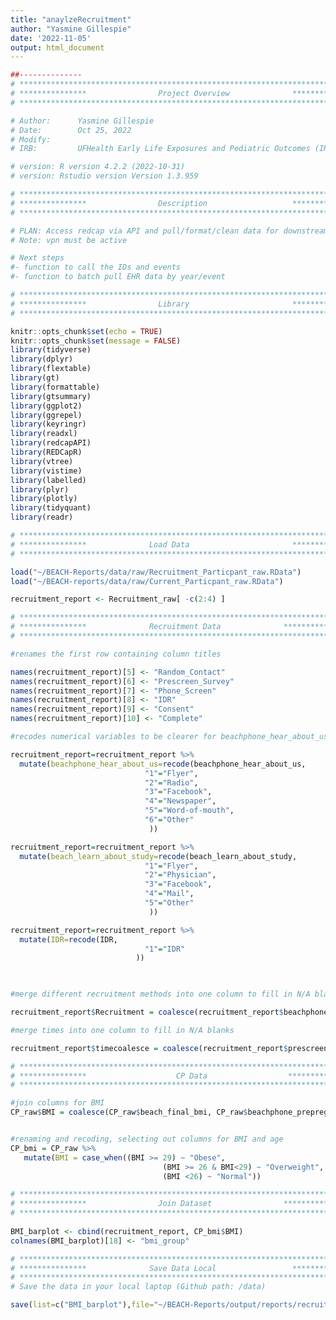 ```yaml
---
title: "anaylzeRecruitment"
author: "Yasmine Gillespie"
date: '2022-11-05'
output: html_document
---
```


```r
##-------------- 
# **************************************************************************** #
# ***************                Project Overview              *************** #
# **************************************************************************** #

# Author:      Yasmine Gillespie
# Date:        Oct 25, 2022 
# Modify:      
# IRB:         UFHealth Early Life Exposures and Pediatric Outcomes (IRB201601899) 

# version: R version 4.2.2 (2022-10-31)
# version: Rstudio version Version 1.3.959 

# **************************************************************************** #
# ***************                Description                   *************** #
# **************************************************************************** #

# PLAN: Access redcap via API and pull/format/clean data for downstream analysis.
# Note: vpn must be active

# Next steps
#- function to call the IDs and events
#- function to batch pull EHR data by year/event 


```

```r

# **************************************************************************** #
# ***************                Library                       *************** #
# **************************************************************************** #

knitr::opts_chunk$set(echo = TRUE)
knitr::opts_chunk$set(message = FALSE)
library(tidyverse)
library(dplyr)
library(flextable)
library(gt)
library(formattable)
library(gtsummary)
library(ggplot2)
library(ggrepel)
library(keyringr)
library(readxl)
library(redcapAPI)
library(REDCapR)
library(vtree)
library(vistime)
library(labelled)
library(plyr)
library(plotly)
library(tidyquant)
library(readr)
```

```r

# **************************************************************************** #
# ***************              Load Data                       *************** #
# ****************************************************************************#

load("~/BEACH-Reports/data/raw/Recruitment_Particpant_raw.RData")
load("~/BEACH-reports/data/raw/Current_Particpant_raw.RData")

```

```r
recruitment_report <- Recruitment_raw[ -c(2:4) ]
```

```r

# **************************************************************************** #
# ***************              Recruitment Data              *************** #
# **************************************************************************** #

#renames the first row containing column titles

names(recruitment_report)[5] <- "Random_Contact"
names(recruitment_report)[6] <- "Prescreen_Survey"
names(recruitment_report)[7] <- "Phone_Screen"
names(recruitment_report)[8] <- "IDR"
names(recruitment_report)[9] <- "Consent"
names(recruitment_report)[10] <- "Complete"
```

```r

#recodes numerical variables to be clearer for beachphone_hear_about_us, beach_learn_about_study, and IDR variables

recruitment_report=recruitment_report %>%
  mutate(beachphone_hear_about_us=recode(beachphone_hear_about_us,
                              "1"="Flyer",
                              "2"="Radio",
                              "3"="Facebook",
                              "4"="Newspaper",
                              "5"="Word-of-mouth",
                              "6"="Other"
                               ))

recruitment_report=recruitment_report %>%
  mutate(beach_learn_about_study=recode(beach_learn_about_study,
                              "1"="Flyer",
                              "2"="Physician",
                              "3"="Facebook",
                              "4"="Mail",
                              "5"="Other"
                               ))

recruitment_report=recruitment_report %>%
  mutate(IDR=recode(IDR,
                              "1"="IDR"
                            ))

                              
```

```r

#merge different recruitment methods into one column to fill in N/A blanks

recruitment_report$Recruitment = coalesce(recruitment_report$beachphone_hear_about_us, recruitment_report$beach_learn_about_study, recruitment_report$IDR)

```

```r

#merge times into one column to fill in N/A blanks

recruitment_report$timecoalesce = coalesce(recruitment_report$prescreen_date, recruitment_report$beach_encounter_date, recruitment_report$beachphone_date)


```

```r

# **************************************************************************** #
# ***************                    CP Data                  *************** #
# **************************************************************************** #

#join columns for BMI
CP_raw$BMI = coalesce(CP_raw$beach_final_bmi, CP_raw$beachphone_prepreg_bmi, CP_raw$prescreen_prepreg_bmi)


#renaming and recoding, selecting out columns for BMI and age
CP_bmi = CP_raw %>%
   mutate(BMI = case_when((BMI >= 29) ~ "Obese",
                                  (BMI >= 26 & BMI<29) ~ "Overweight",
                                  (BMI <26) ~ "Normal"))

```


```r

# **************************************************************************** #
# ***************                Join Dataset                *************** #
# **************************************************************************** #
 
BMI_barplot <- cbind(recruitment_report, CP_bmi$BMI)
colnames(BMI_barplot)[18] <- "bmi_group"


```

```r

# **************************************************************************** #
# ***************              Save Data Local                 *************** #
# **************************************************************************** #
# Save the data in your local laptop (Github path: /data)

save(list=c("BMI_barplot"),file="~/BEACH-Reports/output/reports/recruitment/BMI_barplot.RData")


```

